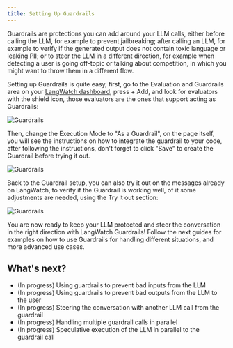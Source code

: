 ```yaml
---
title: Setting Up Guardrails
---
```


Guardrails are protections you can add around your LLM calls, either before calling the LLM, for example to prevent jailbreaking; after calling an LLM, for example to verify if the generated output does not contain toxic language or leaking PII; or to steer the LLM in a different direction, for example when detecting a user is going off-topic or talking about competition, in which you might want to throw them in a different flow.

Setting up Guardrails is quite easy, first, go to the Evaluation and Guardrails area on your [LangWatch dashboard](https://app.langwatch.ai), press + Add, and look for evaluators with the shield icon, those evaluators are the ones that support acting as Guardrails:

<img src="/images/guardrails.png" alt="Guardrails" />

Then, change the Execution Mode to "As a Guardrail", on the page itself, you will see the instructions on how to integrate the guardrail to your code, after following the instructions, don't forget to click "Save" to create the Guardrail before trying it out.

<img src="/images/enable-guardrails.png" alt="Guardrails" />

Back to the Guardrail setup, you can also try it out on the messages already on LangWatch, to verify if the Guardrail is working well, of it some adjustments are needed, using the Try it out section:

<img src="/images/guardrails-try-it-out.png" alt="Guardrails" />

You are now ready to keep your LLM protected and steer the conversation in the right direction with LangWatch Guardrails! Follow the next guides for examples on how to use Guardrails for handling different situations, and more advanced use cases.

## What's next?

- (In progress) Using guardrails to prevent bad inputs from the LLM
- (In progress) Using guardrails to prevent bad outputs from the LLM to the user
- (In progress) Steering the conversation with another LLM call from the guardrail
- (In progress) Handling multiple guardrail calls in parallel
- (In progress) Speculative execution of the LLM in parallel to the guardrail call
